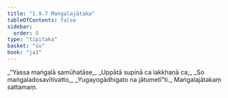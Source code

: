 ```yaml
---
title: "1.9.7 Maṅgalajātaka"
tableOfContents: false
sidebar:
  order: 8
type: "tipitaka"
basket: "su"
book: "ja1"
---
```



<DynamicBreadcrumb />

<Division number="87" book="ja1">

<Paragraph number="192" type="verses" book="ja1">
_“Yassa maṅgalā samūhatāse,_  
_Uppātā supinā ca lakkhaṇā ca;_  
_So maṅgaladosavītivatto,_  
_Yugayogādhigato na jātumetī”ti._  


</Paragraph>
</Division>

<Paragraph number="193" type="center" book="ja1">
Maṅgalajātakaṃ sattamaṃ.
</Paragraph>